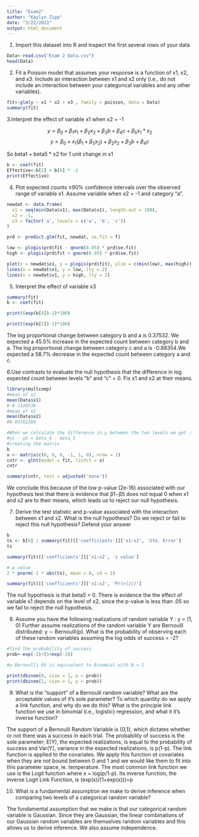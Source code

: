---
title: "Exam2"
author: "Kaylyn Zipp"
date: "3/22/2021"
output: html_document
---

1. Import this dataset into R and inspect the first several rows of your data
```{r}
Data<-read.csv("Exam 2 Data.csv")
head(Data)
```

2. Fit a Poisson model that assumes your response is a function of x1, x2, and x3. Include an interaction
between x1 and x2 only (i.e., do not include an interaction between your categorical variables and any
other variables).

```{r}
fit<-glm(y ~ x1 * x2 + x3 , family = poisson, data = Data)
summary(fit)
```

3.Interpret the effect of variable x1 when x2 = -1

$$
y=\beta_0+\beta_1x_1+\beta_2x_2+\beta_3b+\beta_4c+\beta_5x_1*x_2
$$
$$
y = \beta_0 + x_1(\beta_1+\beta_5x_2)+\beta_2x_2 + \beta_3b+\beta_4c
$$

So beta1 + beta5 * x2 for 1 unit change in x1

```{r}
b <- coef(fit)
Effective<-b[2] + b[6] * -1
print(Effective)
```

4. Plot expected counts ±90% confidence intervals over the observed range of variable x1. Assume variable
when x2 = -1 and category "a".

```{r}
newdat <- data.frame(
  x1 = seq(min(Data$x1), max(Data$x1), length.out = 100),
  x2 = -1,
  x3 = factor('a', levels = c('a', 'b', 'c'))
)

prd <- predict.glm(fit, newdat, se.fit = T)

low <- plogis(prd$fit - qnorm(0.95) * prd$se.fit)
high <- plogis(prd$fit + qnorm(0.95) * prd$se.fit)

plot(x = newdat$x1, y = plogis(prd$fit), ylim = c(min(low), max(high)), type = 'l')
lines(x = newdat$x1, y = low, lty = 2)
lines(x = newdat$x1, y = high, lty = 2)
```

5. Interpret the effect of variable x3

```{r}
summary(fit)
b <- coef(fit)

print((exp(b[4])-1)*100)

print((exp(b[5])-1)*100)
```


The log proportional change between category b and a is 0.37532. We expected a 45.5% increase in the expected count between category b and a. The log proportional change between category c and a is -0.88354.We expected a 58.7% decrease in the expected count between category a and c.

6.Use contrasts to evaluate the null hypothesis that the difference in log expected count between levels
"b" and "c" = 0. Fix x1 and x2 at their means.

```{r}

library(multcomp)
#mean of x1
mean(Data$x1)
#-0.1320536
#mean of x2
mean(Data$x2)
#0.03782269

#When we calculate the difference in y between the two levels we get : 
#yc - yb = beta_4 - beta_5 
#creating the matrix
b
x <- matrix(c(0, 0, 0, -1, 1, 0), nrow = 1)
cntr <- glht(model = fit, linfct = x)
cntr

summary(cntr, test = adjusted('none'))
```
We conclude this because of the low p-value (2e-16) associated with our hypothesis test that there is evidence that β1−β5 does not equal 0 when x1 and x2 are to their means, which leads us to reject our null hypothesis.

7. Derive the test statistic and p-value associated with the interaction between x1 and x2. What is the
null hypothesis? Do we reject or fail to reject this null hypothesis? Defend your answer

```{r}
b
ts <- b[6] / summary(fit)[['coefficients']]['x1:x2', 'Std. Error']
ts

summary(fit)[['coefficients']]['x1:x2', 'z value']

# p value
2 * pnorm(-1 * abs(ts), mean = 0, sd = 1)

summary(fit)[['coefficients']]['x1:x2', 'Pr(>|z|)']
```

The null hypothesis is that beta5 = 0. There is evidence the the effect of variable x1 depends on the level of x2, since the p-value is less than .05 so we fail to reject the null hypothesis. 

8. Assume you have the following realizations of random variable Y :
y = (1, 0)
Further assume realizations of the random variable Y are Bernoulli distributed:
y ∼ Bernoulli(p).
What is the probability of observing each of these random variables assuming the log odds of success =
-2?
```{r}
#find the probability of success
prob<-exp(-2)/(1+exp(-2))

#a Bernoulli RV is equivalent to Binomial with N = 1

print(dbinom(0, size = 1, p = prob))
print(dbinom(1, size = 1, p = prob))
```

9. What is the "support" of a Bernoulli random variable? What are the acceptable values of it’s sole
parameter? To which quantity do we apply a link function, and why do we do this? What is the
principle link function we use in binomial (i.e., logistic) regression, and what it it’s inverse function?

The support of a Bernoulli Random Variable is {0,1}, which dictates whether or not there was a success in each trial. The probability of success is the sole parameter; E(Y), the expected realizations, is equal to the probability of success and Var(Y), variance in the expected realizations, is p(1-p). The link function is applied to the covariates. We apply this function ot covariates when they are not bound between 0 and 1 and we would like them to fit into this parameter space, ie. temperature. The most common link function we use is the Logit function where x = log(p/1-p). Its inverse function, the inverse Logit Link Function, is (exp(x)/(1+exp(x)))=p 

10. What is a fundamental assumption we make to derive inference when comparing two levels of a
categorical random variable?

The fundamental assumption that we make is that our categorical random variable is Gaussian. Since they are Gaussian, the linear combinations of our Gaussian random variables are themselves random variables and this allows us to derive inference. We also assume independence.  

